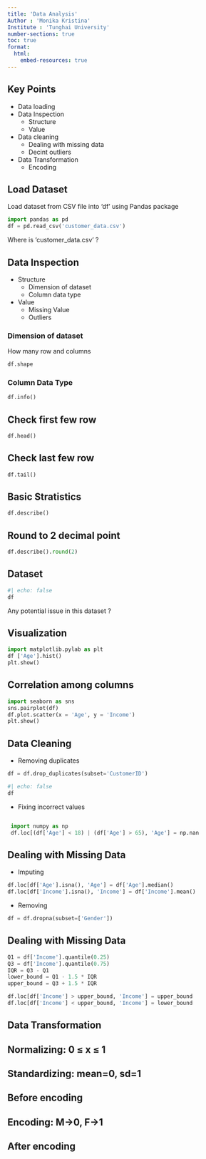 ```yaml
---
title: 'Data Analysis'
Author : 'Monika Kristina'
Institute : 'Tunghai University'
number-sections: true
toc: true
format: 
  html: 
    embed-resources: true
---
```


## Key Points

- Data loading
- Data Inspection
  - Structure
  - Value
- Data cleaning
  - Dealing with missing data
  - Decint outliers
- Data Transformation
  - Encoding 

## Load Dataset

Load dataset from CSV file into 'df' using Pandas package

```python
import pandas as pd
df = pd.read_csv('customer_data.csv')
```


Where is 'customer_data.csv' ?

## Data Inspection

- Structure
  - Dimension of dataset
  - Column data type
- Value
  - Missing Value
  - Outliers

### Dimension of dataset

How many row and columns

```python
df.shape
```

### Column Data Type

```python
df.info()
```

## Check first few row

```python
df.head()
```

## Check last few row

```python
df.tail()
```

## Basic Stratistics

```python
df.describe()
```

## Round to 2 decimal point 

```python
df.describe().round(2)
```

## Dataset


```python
#| echo: false
df
```

Any potential issue in this dataset ?

## Visualization


```python
import matplotlib.pylab as plt
df ['Age'].hist()
plt.show()
```

## Correlation among columns


```python
import seaborn as sns
sns.pairplot(df)
df.plot.scatter(x = 'Age', y = 'Income')
plt.show()
```

## Data Cleaning 
 - Removing duplicates 
```python
df = df.drop_duplicates(subset='CustomerID')
```

```python
#| echo: false
df
```

 - Fixing incorrect values

 ```python
 ```

```python
 import numpy as np
 df.loc[(df['Age'] < 18) | (df['Age'] > 65), 'Age'] = np.nan
```

## Dealing with Missing Data
 - Imputing
 ```python
 df.loc[df['Age'].isna(), 'Age'] = df['Age'].median()
df.loc[df['Income'].isna(), 'Income'] = df['Income'].mean()
 ```

  - Removing 

```python
df = df.dropna(subset=['Gender'])
```

## Dealing with Missing Data

```python
Q1 = df['Income'].quantile(0.25)
Q3 = df['Income'].quantile(0.75)
IQR = Q3 - Q1
lower_bound = Q1 - 1.5 * IQR
upper_bound = Q3 + 1.5 * IQR

df.loc[df['Income'] > upper_bound, 'Income'] = upper_bound
df.loc[df['Income'] < upper_bound, 'Income'] = lower_bound
```

## Data Transformation
## Normalizing: 0 ≤ x ≤ 1
## Standardizing: mean=0, sd=1
## Before encoding
## Encoding: M->0, F->1
## After encoding

